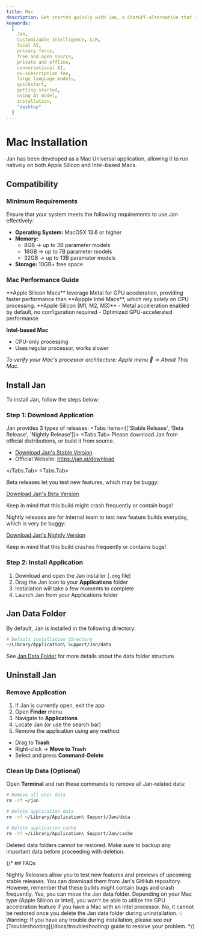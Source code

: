 ```yaml
---
title: Mac
description: Get started quickly with Jan, a ChatGPT-alternative that runs on your own computer, with a local API server. Learn how to install Jan and select an AI model to start chatting.
keywords:
  [
    Jan,
    Customizable Intelligence, LLM,
    local AI,
    privacy focus,
    free and open source,
    private and offline,
    conversational AI,
    no-subscription fee,
    large language models,
    quickstart,
    getting started,
    using AI model,
    installation,
    "desktop"
  ]
---
```




# Mac Installation
Jan has been developed as a Mac Universal application, allowing it to run natively on both Apple Silicon and Intel-based Macs.

## Compatibility
### Minimum Requirements
Ensure that your system meets the following requirements to use Jan effectively:
- **Operating System:** MacOSX 13.6 or higher
- **Memory:**
  - 8GB → up to 3B parameter models
  - 16GB → up to 7B parameter models
  - 32GB → up to 13B parameter models
- **Storage:** 10GB+ free space

### Mac Performance Guide
<Callout type="info">
**Apple Silicon Macs** leverage Metal for GPU acceleration, providing faster performance than **Appple Intel Macs**, which rely solely on CPU processing.
</Callout>
**Apple Silicon (M1, M2, M3)**
- Metal acceleration enabled by default, no configuration required
- Optimized GPU-accelerated performance

**Intel-based Mac**
- CPU-only processing
- Uses regular processor, works slower

_To verify your Mac's processor architecture: Apple menu  → About This Mac._

## Install Jan 

To install Jan, follow the steps below:

### Step 1: Download Application

Jan provides 3 types of releases:
<Tabs items={['Stable Release', 'Beta Release', 'Nightly Release']}>
<Tabs.Tab>
Please download Jan from official distributions, or build it from source.

- [Download Jan's Stable Version](https://app.jan.ai/download/latest/mac-universal)
- Official Website: https://jan.ai/download

</Tabs.Tab>
<Tabs.Tab>

Beta releases let you test new features, which may be buggy:

[Download Jan's Beta Version](https://app.jan.ai/download/beta/mac-universal)

<Callout type="info">
Keep in mind that this build might crash frequently or contain bugs!
</Callout>
</Tabs.Tab>
<Tabs.Tab>

Nightly releases are for internal team to test new feature builds everyday, which is very be buggy:

[Download Jan's Nightly Version](https://app.jan.ai/download/nightly/mac-universal)

<Callout type="info">
Keep in mind that this build crashes frequently or contains bugs!
</Callout>
</Tabs.Tab>
</Tabs>


### Step 2: Install Application 

1. Download and open the Jan installer (`.dmg` file)
2. Drag the Jan icon to your **Applications** folder
3. Installation will take a few moments to complete
4. Launch Jan from your Applications folder


## Jan Data Folder

By default, Jan is installed in the following directory:

```sh
# Default installation directory
~/Library/Application\ Support/Jan/data
```
See [Jan Data Folder](/docs/data-folder) for more details about the data folder structure.


## Uninstall Jan
### Remove Application
1. If Jan is currently open, exit the app
2. Open **Finder** menu.
3. Navigate to **Applications**
4. Locate Jan (or use the search bar)
5. Remove the application using any method:
  - Drag to **Trash**
  - Right-click → **Move to Trash**
  - Select and press **Command-Delete**

### Clean Up Data (Optional)

Open **Terminal** and run these commands to remove all Jan-related data:
```bash
# Remove all user data
rm -rf ~/jan

# Delete application data
rm -rf ~/Library/Application\ Support/Jan/data

# Delete application cache
rm -rf ~/Library/Application\ Support/Jan/cache
```
<Callout type="warning">
Deleted data folders cannot be restored. Make sure to backup any important data before proceeding with deletion.
</Callout>

{/* ## FAQs

<FAQBox title="What are Nightly Releases, and how can I access them?">
Nightly Releases allow you to test new features and previews of upcoming stable releases. You can download them from Jan's GitHub repository. However, remember that these builds might contain bugs and crash frequently.
</FAQBox>
<FAQBox title="Can I move the Jan data folder to a different location?">
Yes, you can move the Jan data folder.
</FAQBox>
<FAQBox title="How do I enable GPU acceleration for better performance">
Depending on your Mac type (Apple Silicon or Intel), you won't be able to utilize the GPU acceleration feature if you have a Mac with an Intel processor.
</FAQBox>
<FAQBox title="Can I recover the deleted Jan data folder after uninstallation?">
No, it cannot be restored once you delete the Jan data folder during uninstallation.
</FAQBox>

<Callout type="info">
💡 Warning: If you have any trouble during installation, please see our [Troubleshooting](/docs/troubleshooting) guide to resolve your problem.

</Callout>
*/}
